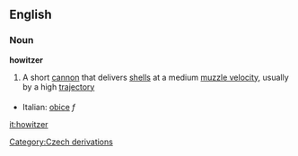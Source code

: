 ==English==
===Noun===
{{wikipedia}}
'''howitzer'''
#A short [[cannon]] that delivers [[shell]]s at a medium [[muzzle velocity]], usually by a high [[trajectory]]

===={{trans}}====
*Italian: [[obice]] ''f''
 
[[Category:Czech derivations]]

[[it:howitzer]]